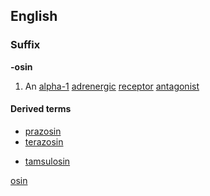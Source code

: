 ==English==

===Suffix===
'''-osin'''

# An [[alpha-1]] [[adrenergic]] [[receptor]] [[antagonist]]

====Derived terms====
{{top2}}
*[[prazosin]]
*[[terazosin]]
{{mid2}}
*[[tamsulosin]]
{{bottom}}

[[Category:English suffixes|osin]]